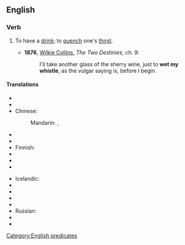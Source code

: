 ==English==

===Verb===
{{head|en|verb|head=to [[wet]] one's [[whistle]]}}

# {{idiomatic}} To have a [[drink]]; to [[quench]] one's [[thirst]].
#* '''1876''', [[w:Wilkie Collins|Wilkie Collins]], ''The Two Destinies'', ch. 9:
#*: I'll take another glass of the sherry wine, just to '''wet my whistle''', as the vulgar saying is, before I begin.

====Translations====
{{trans-top|to have drink}}
* {{trreq|ar}}
* {{trreq|hy}} 
* Chinese:
*: Mandarin: {{t|zh|润喉|sc=Hani}}, {{t|zh|解渴|sc=Hani}}
* {{trreq|cs}}
* {{trreq|nl}}
* Finnish: {{t|fi|kostuttaa kurkkuaan}}
* {{trreq|fr}}
* {{trreq|de}}
* {{trreq|hi}}
{{trans-mid}}
* Icelandic: {{t-|is|væta kverkarnar}}
* {{trreq|it}}
* {{trreq|ja}}
* {{trreq|ko}}
* {{trreq|pt}}
* Russian: {{t|ru|Промочить горло}}
* {{trreq|es}}
* {{trreq|vi}}
{{trans-bottom}}

[[Category:English predicates]]